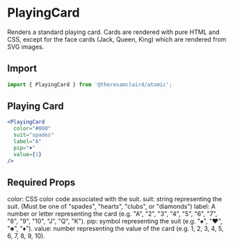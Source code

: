 
<Meta title="Components/PlayingCard" component={PlayingCard} />

# PlayingCard

Renders a standard playing card. Cards are rendered with pure HTML and CSS, except for the face cards (Jack, Queen, King) which are rendered from SVG images.

## Import

```jsx
import { PlayingCard } from '@theresamclaird/atomic';
```

## Playing Card

```jsx
<PlayingCard
  color="#000"
  suit="spades"
  label="A"
  pip="♠"
  value={1}
/>
```

<Canvas>
  <Story name="Playing Card">
      <Flex
      sx={{
        flexWrap: 'wrap',
        gap: '1rem',
      }}
    >
      <AceOfSpades />
    </Flex>
  </Story>
</Canvas>

## Required Props

<Box as="ul">
  <Text as="li">color: CSS color code associated with the suit.</Text>
  <Text as="li">suit: string representing the suit. (Must be one of "spades", "hearts", "clubs", or "diamonds")</Text>
  <Text as="li">label: A number or letter representing the card (e.g. "A", "2", "3", "4", "5", "6", "7", "8", "9", "10", "J", "Q", "K").</Text>
  <Text as="li">pip: symbol representing the suit (e.g. "♠", "♥", "♣", "♦").</Text>
  <Text as="li">value: number representing the value of the card (e.g. 1, 2, 3, 4, 5, 6, 7, 8, 9, 10).</Text>
</Box>
